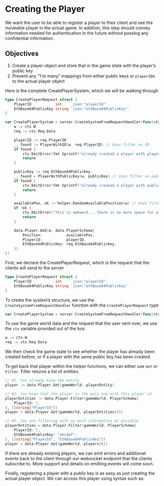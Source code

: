 # Creating the Player

We want the user to be able to register a player to their client and see the moveable player in the actual game. In addition, this step should convey information needed for authentication in the future without passing any confidential information.

## Objectives

1. Create a player object and store that in the game state with the player’s public key
2. Prevent any “1 to many” mappings from either public keys or `playerID`s to the actual player object

Here is the complete CreatePlayerSystem, which we will be walking through

```go
type CreatePlayerRequest struct {
	PlayerID           int    `json:"playerId"`
	EthBase64PublicKey string `json:"ethBase64PublicKey"`
}

var CreatePlayerSystem = server.CreateSystemFromRequestHandler(func(ctx *server.TransactionCtx[CreatePlayerRequest]) {
	w := ctx.W
	req := ctx.Req.Data

	playerID := req.PlayerID
	_, found := PlayerWithID(w, req.PlayerID) // Uses filter on ID
	if found {
		ctx.EmitError(fmt.Sprintf("already created a player with player ID %v", playerID), []int{playerID})
		return
	}

	publicKey := req.EthBase64PublicKey
	_, found = PlayerWithPublicKey(w, publicKey) // Uses filter on public key
	if found {
		ctx.EmitError(fmt.Sprintf("already created a player with public key %s", publicKey), []int{playerID})
		return
	}

	availablePos, ok := helper.RandomAvailablePosition(w) // Uses filter on open tiles with no existing animals/players on them
	if !ok {
		ctx.EmitError("this is awkward... there is no more space for a new player :(", []int{playerID})
		return
	}

	data.Player.Add(w, data.PlayerSchema{
		Position:           availablePos,
		PlayerId:           playerID,
		EthBase64PublicKey: req.EthBase64PublicKey,
	})
})
```

First, we declare the CreatePlayerRequest, which is the request that the clients will send to the server

```go
type CreatePlayerRequest struct {
	PlayerID           int    `json:"playerId"`
	EthBase64PublicKey string `json:"ethBase64PublicKey"`
}
```

To create the system’s structure, we use the `CreateSystemFromRequestHandler` function with the `CreatePlayerRequest` type

```go
var CreatePlayerSystem = server.CreateSystemFromRequestHandler(func(ctx *server.TransactionCtx[CreatePlayerRequest]) {
```

To use the game world data and the request that the user sent over, we use the `ctx` variable provided out of the box.

```go
w := ctx.W
req := ctx.Req.Data
```

We then check the game state to see whether the player has already been created before, or if a player with the same public key has been created.

To get back that player within the helper functions, we can either use `Get` or `Filter`. Filter returns a list of entities.

```go
// #1. You already know the entity
player := data.Player.Get(gameWorld, playerEntity)

// #2. You know that the player is the only one with this player id
playerEntities := data.Player.Filter(gameWorld, PlayerSchema{
	PlayerId: 7,
}, []string{"PlayerId"})
player = data.Player.Get(gameWorld, playerEntities[0])

// #3. You are filtering with as much information as possible
playerEntities = data.Player.Filter(gameWorld, PlayerSchema{
	PlayerId: 7,
	EthBase64PublicKey: "abcdef",
}, []string{"PlayerId", "EthBase64PublicKey"})
player = data.Player.Get(gameWorld, players[0])
```

If there are already existing players, we can emit errors and additional events back  to the client through our websocket endpoint that the clients subscribe to. More support and details on emitting events will come soon.

Finally, registering a player with a public key is as easy as just creating the actual player object. We can access this player using syntax such as: